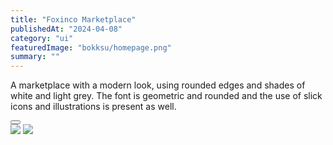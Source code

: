 ---
title: "Foxinco Marketplace"
publishedAt: "2024-04-08"
category: "ui"
featuredImage: "bokksu/homepage.png"
summary: ""
---

A marketplace with a modern look, using rounded edges and shades of white and light grey. The font is geometric and rounded and the use of slick icons and illustrations is present as well.

<div>
  <Button
    href="https://xd.adobe.com/view/4f3f5173-638e-448f-a44b-2b135197a732-1a6c/"
    title="View project"
    className="mt-4 mb-12"
  />
</div>

<div className="flex flex-col gap-y-8">
  <Image src="/projects/foxinco/screenshot-1.png" width={1440} height={1000} />
  <Image src="/projects/foxinco/homepage.png" width={1440} height={1000} />
</div>
